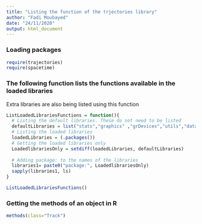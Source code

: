 ```yaml
---
title: "Listing the function of the trjectories library"
author: "Fadi Moubayed"
date: "24/11/2020"
output: html_document
---
```


### Loading packages
```r

require(trajectories)
require(spacetime)
```

### The following function lists the functions available in the loaded libraries
Extra libraries are also being listed using this function
```r
ListLoadedLibrariesFunctions = function(){
  # Listing the default libraries. These do not need to be listed
  defaultLibraries = list("stats","graphics" ,"grDevices","utils","datasets" ,"methods","base")
  # Listing the loaded libraries
  loadedLibraries = (.packages())
  # Getting the loaded libraries only
  LoadedlibrariesOnly = setdiff(loadedLibraries, defaultLibraries)
  
  # Adding package: to the names of the libraries
  libraries1= paste0("package:", LoadedlibrariesOnly)
  sapply(libraries1, ls)
}

```

```r
ListLoadedLibrariesFunctions()
```

### Getting the methods of an object in R
```r
methods(class="Track")
```